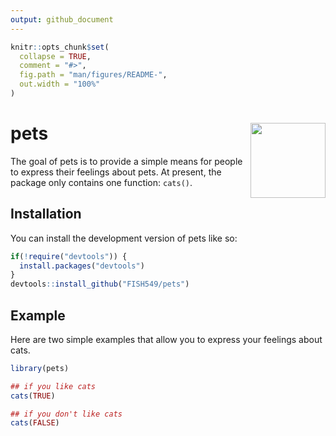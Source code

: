 ```yaml
---
output: github_document
---
```


<!-- README.md is generated from README.Rmd. Please edit that file -->

```r
knitr::opts_chunk$set(
  collapse = TRUE,
  comment = "#>",
  fig.path = "man/figures/README-",
  out.width = "100%"
)
```

# pets <img src="man/figures/logo.png" align="right" alt="" width="120" />

The goal of pets is to provide a simple means for people to express their feelings about pets. At present, the package only contains one function: `cats()`.

## Installation

You can install the development version of pets like so:

``` r
if(!require("devtools")) {
  install.packages("devtools")
}
devtools::install_github("FISH549/pets")
```

## Example

Here are two simple examples that allow you to express your feelings about cats.

```r
library(pets)

## if you like cats
cats(TRUE)

## if you don't like cats
cats(FALSE)
```
